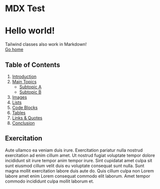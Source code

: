 
<Layout title='MDX Test' description='mdx astro page'>

# MDX Test

<h1 class="text-3xl font-bold underline">Hello world!</h1>

<div class="grid h-screen place-items-center content-center">
  <div class="rounded-lg bg-purple-500 px-4 py-2 font-semibold text-white shadow-md">
    Tailwind classes also work in Markdown!
  </div>
  <a
    href="/"
    class="p-4 underline transition-colors duration-200 ease-in-out hover:text-purple-500"
  >
    Go home
  </a>
</div>


## Table of Contents

1. [Introduction](#introduction)
2. [Main Topics](#main-topics)
   - [Subtopic A](#subtopic-a)
   - [Subtopic B](#subtopic-b)
3. [Images](#images)
4. [Lists](#lists)
5. [Code Blocks](#code-blocks)
6. [Tables](#tables)
7. [Links & Quotes](#links--quotes)
8. [Conclusion](#conclusion)

## Exercitation

Aute ullamco ea veniam duis irure. Exercitation pariatur nulla nostrud exercitation ad enim cillum amet. Ut nostrud fugiat voluptate tempor dolore incididunt sit irure tempor anim tempor irure. Sint cupidatat amet culpa sit sunt eiusmod cillum velit duis eu voluptate consequat sunt nulla. Sunt magna mollit exercitation labore duis aute do. Quis cillum culpa non Lorem labore amet enim Lorem consequat commodo elit laborum. Amet tempor commodo incididunt culpa mollit laborum et.

</Layout>
